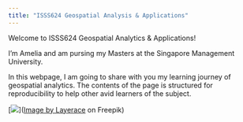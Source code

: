 ```yaml
---
title: "ISSS624 Geospatial Analysis & Applications"
---
```


Welcome to ISSS624 Geospatial Analytics & Applications!

I'm Amelia and am pursing my Masters at the Singapore Management University.

In this webpage, I am going to share with you my learning journey of geospatial analytics. The contents of the page is structured for reproducibility to help other avid learners of the subject.

[![](images/O9FG400.jpg)](<a href="https://www.freepik.com/free-vector/blue-world-map-design_893721.htm#query=world%20map&position=2&from_view=keyword">Image by Layerace</a> on Freepik)
